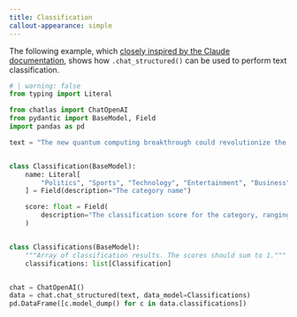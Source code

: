 ```yaml
---
title: Classification
callout-appearance: simple
---
```


The following example, which [closely inspired by the Claude documentation](https://github.com/anthropics/anthropic-cookbook/blob/main/tool_use/extracting_structured_json.ipynb), shows how `.chat_structured()` can be used to perform text classification.

```python
# | warning: false
from typing import Literal

from chatlas import ChatOpenAI
from pydantic import BaseModel, Field
import pandas as pd

text = "The new quantum computing breakthrough could revolutionize the tech industry."


class Classification(BaseModel):
    name: Literal[
        "Politics", "Sports", "Technology", "Entertainment", "Business", "Other"
    ] = Field(description="The category name")

    score: float = Field(
        description="The classification score for the category, ranging from 0.0 to 1.0."
    )


class Classifications(BaseModel):
    """Array of classification results. The scores should sum to 1."""
    classifications: list[Classification]


chat = ChatOpenAI()
data = chat.chat_structured(text, data_model=Classifications)
pd.DataFrame([c.model_dump() for c in data.classifications])
```